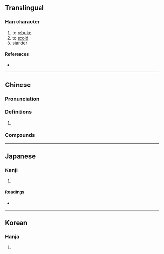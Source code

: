 {{character info}}
==Translingual==

===Han character===
{{Han char|rn=30|rad=口|as=05|sn=8|four=62040|canj=RHPM|ids=⿰口氐}}

# to [[rebuke]]
# to [[scold]]
# [[slander]]

====References====
* {{Han ref|kx=0181.330|dkj=03438|dj=0400.020|hdz=10607.010|uh=5467|ud=21607|bh=CBEE|bd=52206}}

----

==Chinese==
{{zh-forms}}

===Pronunciation===
{{zh-pron
|m=dǐ
|c=dai2
|mn=tw:ti
|mc=y
|oc=y
|cat=
}}

===Definitions===
{{zh-hanzi}}

# {{rfdef|zh}}

===Compounds===
{{zh-der|擽呧:ngiau-ti;Min Nan}}

----

==Japanese==

===Kanji===
{{ja-kanji|grade=|rs=口05}}

# {{rfdef|ja|sort=口05}}

====Readings====
* {{ja-readings|on=[[てい]] (tei), [[たい]] (tai), [[だい]] (dai)|kun=[[しかる]] (shikaru)}}

----

==Korean==

===Hanja===
{{ko-hanja|hangeul=제|rv=je|mr=che}}

# {{rfdef|ko|sort=口05}}